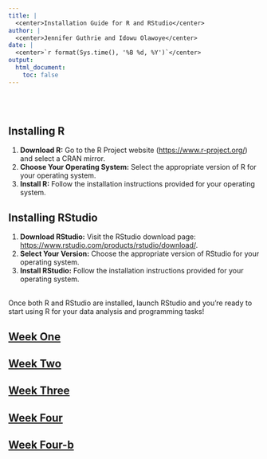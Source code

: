 ```yaml
---
title: |
  <center>Installation Guide for R and RStudio</center>
author: |
  <center>Jennifer Guthrie and Idowu Olawoye</center>
date: |
  <center>`r format(Sys.time(), '%B %d, %Y')`</center>
output: 
  html_document:
    toc: false
---
```


<br><br>

## Installing R<br>

1.  **Download R:** Go to the R Project website (<https://www.r-project.org/>) and select a CRAN mirror.<br>
2.  **Choose Your Operating System:** Select the appropriate version of R for your operating system.<br>
3.  **Install R:** Follow the installation instructions provided for your operating system.<br>

## Installing RStudio<br>

1.  **Download RStudio:** Visit the RStudio download page: <https://www.rstudio.com/products/rstudio/download/>.<br>
2.  **Select Your Version:** Choose the appropriate version of RStudio for your operating system.<br>
3.  **Install RStudio:** Follow the installation instructions provided for your operating system.<br><br>

Once both R and RStudio are installed, launch RStudio and you're ready to start using R for your data analysis and programming tasks!

## [Week One](Week_One-Intro_to_R.nb.html) 

## [Week Two](Introduction_to_dplyr.html)

## [Week Three](Week_Three-Intro_to_ggplot_ggtree.nb.html)

## [Week Four](WorkshopSeries_Statistics_2024-03-21.html)

## [Week Four-b](WorkshopSeries_Markdown_Example_2024-03-21.html)
